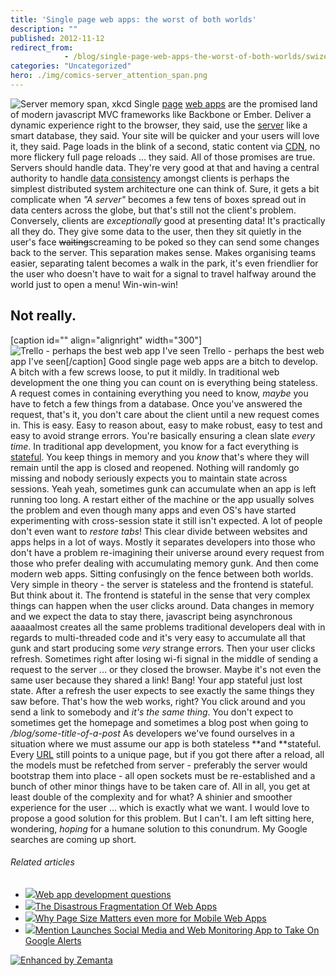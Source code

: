 ```yaml
---
title: 'Single page web apps: the worst of both worlds'
description: ""
published: 2012-11-12
redirect_from: 
            - /blog/single-page-web-apps-the-worst-of-both-worlds/swizec/5538
categories: "Uncategorized"
hero: ./img/comics-server_attention_span.png
---
```


![Server memory span, xkcd](./img/comics-server_attention_span.png "Server memory span, xkcd") Single [page](http://en.wikipedia.org/wiki/Web_page "Web page") [web apps](http://en.wikipedia.org/wiki/Web_application "Web application") are the promised land of modern javascript MVC frameworks like Backbone or Ember. Deliver a dynamic experience right to the browser, they said, use the [server](http://en.wikipedia.org/wiki/Server_%28computing%29 "Server (computing)") like a smart database, they said. Your site will be quicker and your users will love it, they said. Page loads in the blink of a second, static content via [CDN](http://en.wikipedia.org/wiki/Content_delivery_network "Content delivery network"), no more flickery full page reloads ... they said. All of those promises are true. Servers should handle data. They're very good at that and having a central authority to handle [data consistency](http://en.wikipedia.org/wiki/Data_consistency "Data consistency") amongst clients is perhaps the simplest distributed system architecture one can think of. Sure, it gets a bit complicate when _"A server"_ becomes a few tens of boxes spread out in data centers across the globe, but that's still not the client's problem. Conversely, clients are _exceptionally_ good at presenting data! It's practically all they do. They give some data to the user, then they sit quietly in the user's face ~~waiting~~screaming to be poked so they can send some changes back to the server. This separation makes sense. Makes organising teams easier, separating talent becomes a walk in the park, it's even friendlier for the user who doesn't have to wait for a signal to travel halfway around the world just to open a menu! Win-win-win!

## Not really.

\[caption id="" align="alignright" width="300"]![Trello - perhaps the best web app I've seen](./img/8438-7997838999_ab00c71330.jpg "Trello - perhaps the best web app I've seen") Trello - perhaps the best web app I've seen\[/caption] Good single page web apps are a bitch to develop. A bitch with a few screws loose, to put it mildly. In traditional web development the one thing you can count on is everything being stateless. A request comes in containing everything you need to know, _maybe_ you have to fetch a few things from a database. Once you've answered the request, that's it, you don't care about the client until a new request comes in. This is easy. Easy to reason about, easy to make robust, easy to test and easy to avoid strange errors. You're basically ensuring a clean slate _every time_. In traditional app development, you know for a fact everything is [stateful](http://en.wikipedia.org/wiki/State_%28computer_science%29 "State (computer science)"). You keep things in memory and you _know_ that's where they will remain until the app is closed and reopened. Nothing will randomly go missing and nobody seriously expects you to maintain state across sessions. Yeah yeah, sometimes gunk can accumulate when an app is left running too long. A restart either of the machine or the app usually solves the problem and even though many apps and even OS's have started experimenting with cross-session state it still isn't expected. A lot of people don't even want to _restore tabs_! This clear divide between websites and apps helps in a lot of ways. Mostly it separates developers into those who don't have a problem re-imagining their universe around every request from those who prefer dealing with accumulating memory gunk. And then come modern web apps. Sitting confusingly on the fence between both worlds. Very simple in theory - the server is stateless and the frontend is stateful. But think about it. The frontend is stateful in the sense that very complex things can happen when the user clicks around. Data changes in memory and we expect the data to stay there, javascript being asynchronous aaaaalmost creates all the same problems traditional developers deal with in regards to multi-threaded code and it's very easy to accumulate all that gunk and start producing some _very_ strange errors. Then your user clicks refresh. Sometimes right after losing wi-fi signal in the middle of sending a request to the server ... or they closed the browser. Maybe it's not even the same user because they shared a link! Bang! Your app stateful just lost state. After a refresh the user expects to see exactly the same things they saw before. That's how the web works, right? You click around and you send a link to somebody and _it's the same thing_. You don't expect to sometimes get the homepage and sometimes a blog post when going to _/blog/some-title-of-a-post_ As developers we've found ourselves in a situation where we must assume our app is both stateless **and **stateful. Every [URL](http://en.wikipedia.org/wiki/Uniform_Resource_Locator "Uniform Resource Locator") still points to a unique page, but if you got there after a reload, all the models must be refetched from server - preferably the server would bootstrap them into place - all open sockets must be re-established and a bunch of other minor things have to be taken care of. All in all, you get at least double of the complexity and for what? A shinier and smoother experience for the user ... which is exactly what we want. I would love to propose a good solution for this problem. But I can't. I am left sitting here, wondering, _hoping_ for a humane solution to this conundrum. My Google searches are coming up short.

###### Related articles

-   [![](http://i.zemanta.com/noimg_114_80_80.jpg)](http://stackoverflow.com/questions/13323384/web-app-development-questions)[Web app development questions](http://stackoverflow.com/questions/13323384/web-app-development-questions)
-   [![](http://i.zemanta.com/noimg_128_80_80.jpg)](http://www.i-programmer.info/professional-programmer/i-programmer/4982-the-disasterous-fragmentation-of-web-apps.html)[The Disastrous Fragmentation Of Web Apps](http://www.i-programmer.info/professional-programmer/i-programmer/4982-the-disasterous-fragmentation-of-web-apps.html)
-   [![](http://i.zemanta.com/noimg_74_80_80.jpg)](http://blog.dynatrace.com/2012/09/26/why-page-size-matters-even-more-for-mobile-web-apps/)[Why Page Size Matters even more for Mobile Web Apps](http://blog.dynatrace.com/2012/09/26/why-page-size-matters-even-more-for-mobile-web-apps/)
-   [![](http://i.zemanta.com/122561695_80_80.jpg)](http://betakit.com/2012/10/31/mention-launches-social-media-and-web-monitoring-app-to-take-on-google-alerts)[Mention Launches Social Media and Web Monitoring App to Take On Google Alerts](http://betakit.com/2012/10/31/mention-launches-social-media-and-web-monitoring-app-to-take-on-google-alerts)

[![Enhanced by Zemanta](http://img.zemanta.com/zemified_e.png?x-id=e0b4d69c-e979-45b9-a912-6cbeb3833898)](http://www.zemanta.com/?px "Enhanced by Zemanta")
